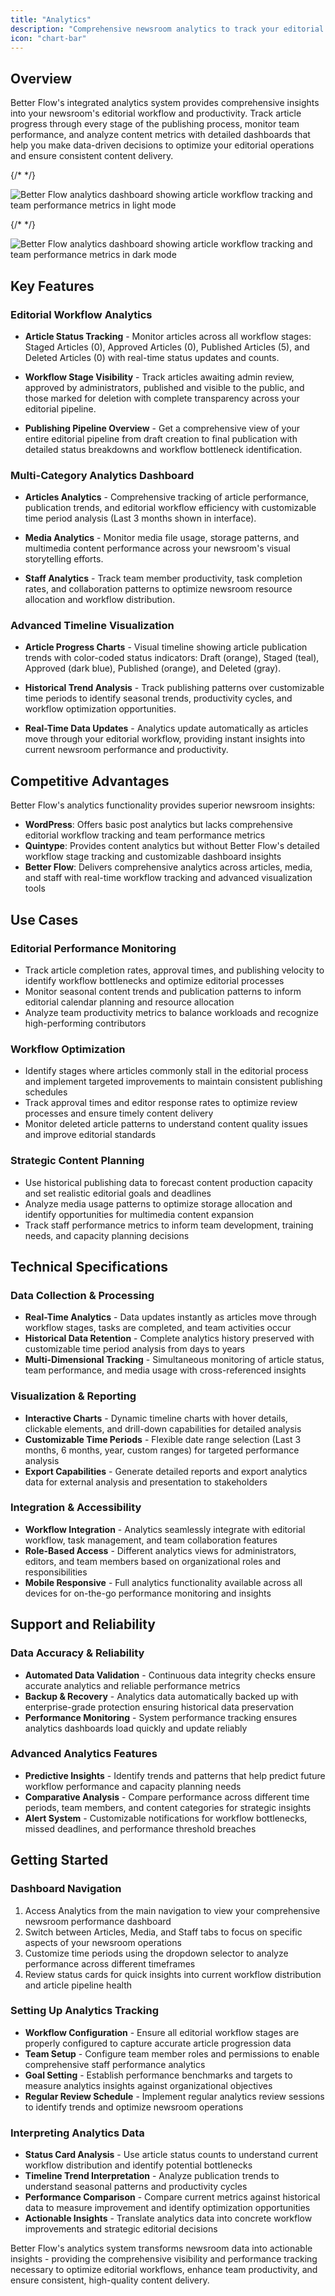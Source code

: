 ```yaml
---
title: "Analytics"
description: "Comprehensive newsroom analytics to track your editorial workflow and team performance. Monitor article progress, team productivity, and publishing metrics with detailed insights and customizable time periods."
icon: "chart-bar"
---
```


## Overview

Better Flow's integrated analytics system provides comprehensive insights into your newsroom's editorial workflow and productivity. Track article progress through every stage of the publishing process, monitor team performance, and analyze content metrics with detailed dashboards that help you make data-driven decisions to optimize your editorial operations and ensure consistent content delivery.

{/* <!-- Light mode image --> */}

<img
  className="block dark:hidden"
  src="/images/analytics-light.png"
  alt="Better Flow analytics dashboard showing article workflow tracking and team performance metrics in light mode"
/>

{/* <!-- Dark mode image --> */}

<img
  className="hidden dark:block"
  src="/images/analytics-dark.png"
  alt="Better Flow analytics dashboard showing article workflow tracking and team performance metrics in dark mode"
/>

## Key Features

### Editorial Workflow Analytics

- **Article Status Tracking** - Monitor articles across all workflow stages: Staged Articles (0), Approved Articles (0), Published Articles (5), and Deleted Articles (0) with real-time status updates and counts.

- **Workflow Stage Visibility** - Track articles awaiting admin review, approved by administrators, published and visible to the public, and those marked for deletion with complete transparency across your editorial pipeline.

- **Publishing Pipeline Overview** - Get a comprehensive view of your entire editorial pipeline from draft creation to final publication with detailed status breakdowns and workflow bottleneck identification.

### Multi-Category Analytics Dashboard

- **Articles Analytics** - Comprehensive tracking of article performance, publication trends, and editorial workflow efficiency with customizable time period analysis (Last 3 months shown in interface).

- **Media Analytics** - Monitor media file usage, storage patterns, and multimedia content performance across your newsroom's visual storytelling efforts.

- **Staff Analytics** - Track team member productivity, task completion rates, and collaboration patterns to optimize newsroom resource allocation and workflow distribution.

### Advanced Timeline Visualization

- **Article Progress Charts** - Visual timeline showing article publication trends with color-coded status indicators: Draft (orange), Staged (teal), Approved (dark blue), Published (orange), and Deleted (gray).

- **Historical Trend Analysis** - Track publishing patterns over customizable time periods to identify seasonal trends, productivity cycles, and workflow optimization opportunities.

- **Real-Time Data Updates** - Analytics update automatically as articles move through your editorial workflow, providing instant insights into current newsroom performance and productivity.

## Competitive Advantages

Better Flow's analytics functionality provides superior newsroom insights:

- **WordPress**: Offers basic post analytics but lacks comprehensive editorial workflow tracking and team performance metrics
- **Quintype**: Provides content analytics but without Better Flow's detailed workflow stage tracking and customizable dashboard insights
- **Better Flow**: Delivers comprehensive analytics across articles, media, and staff with real-time workflow tracking and advanced visualization tools

## Use Cases

### Editorial Performance Monitoring

- Track article completion rates, approval times, and publishing velocity to identify workflow bottlenecks and optimize editorial processes
- Monitor seasonal content trends and publication patterns to inform editorial calendar planning and resource allocation
- Analyze team productivity metrics to balance workloads and recognize high-performing contributors

### Workflow Optimization

- Identify stages where articles commonly stall in the editorial process and implement targeted improvements to maintain consistent publishing schedules
- Track approval times and editor response rates to optimize review processes and ensure timely content delivery
- Monitor deleted article patterns to understand content quality issues and improve editorial standards

### Strategic Content Planning

- Use historical publishing data to forecast content production capacity and set realistic editorial goals and deadlines
- Analyze media usage patterns to optimize storage allocation and identify opportunities for multimedia content expansion
- Track staff performance metrics to inform team development, training needs, and capacity planning decisions

## Technical Specifications

### Data Collection & Processing

- **Real-Time Analytics** - Data updates instantly as articles move through workflow stages, tasks are completed, and team activities occur
- **Historical Data Retention** - Complete analytics history preserved with customizable time period analysis from days to years
- **Multi-Dimensional Tracking** - Simultaneous monitoring of article status, team performance, and media usage with cross-referenced insights

### Visualization & Reporting

- **Interactive Charts** - Dynamic timeline charts with hover details, clickable elements, and drill-down capabilities for detailed analysis
- **Customizable Time Periods** - Flexible date range selection (Last 3 months, 6 months, year, custom ranges) for targeted performance analysis
- **Export Capabilities** - Generate detailed reports and export analytics data for external analysis and presentation to stakeholders

### Integration & Accessibility

- **Workflow Integration** - Analytics seamlessly integrate with editorial workflow, task management, and team collaboration features
- **Role-Based Access** - Different analytics views for administrators, editors, and team members based on organizational roles and responsibilities
- **Mobile Responsive** - Full analytics functionality available across all devices for on-the-go performance monitoring and insights

## Support and Reliability

### Data Accuracy & Reliability

- **Automated Data Validation** - Continuous data integrity checks ensure accurate analytics and reliable performance metrics
- **Backup & Recovery** - Analytics data automatically backed up with enterprise-grade protection ensuring historical data preservation
- **Performance Monitoring** - System performance tracking ensures analytics dashboards load quickly and update reliably

### Advanced Analytics Features

- **Predictive Insights** - Identify trends and patterns that help predict future workflow performance and capacity planning needs
- **Comparative Analysis** - Compare performance across different time periods, team members, and content categories for strategic insights
- **Alert System** - Customizable notifications for workflow bottlenecks, missed deadlines, and performance threshold breaches

## Getting Started

### Dashboard Navigation

1. Access Analytics from the main navigation to view your comprehensive newsroom performance dashboard
2. Switch between Articles, Media, and Staff tabs to focus on specific aspects of your newsroom operations
3. Customize time periods using the dropdown selector to analyze performance across different timeframes
4. Review status cards for quick insights into current workflow distribution and article pipeline health

### Setting Up Analytics Tracking

- **Workflow Configuration** - Ensure all editorial workflow stages are properly configured to capture accurate article progression data
- **Team Setup** - Configure team member roles and permissions to enable comprehensive staff performance analytics
- **Goal Setting** - Establish performance benchmarks and targets to measure analytics insights against organizational objectives
- **Regular Review Schedule** - Implement regular analytics review sessions to identify trends and optimize newsroom operations

### Interpreting Analytics Data

- **Status Card Analysis** - Use article status counts to understand current workflow distribution and identify potential bottlenecks
- **Timeline Trend Interpretation** - Analyze publication trends to understand seasonal patterns and productivity cycles
- **Performance Comparison** - Compare current metrics against historical data to measure improvement and identify optimization opportunities
- **Actionable Insights** - Translate analytics data into concrete workflow improvements and strategic editorial decisions

Better Flow's analytics system transforms newsroom data into actionable insights - providing the comprehensive visibility and performance tracking necessary to optimize editorial workflows, enhance team productivity, and ensure consistent, high-quality content delivery.
